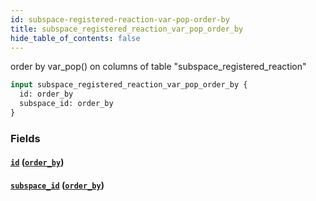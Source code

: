 ```yaml
---
id: subspace-registered-reaction-var-pop-order-by
title: subspace_registered_reaction_var_pop_order_by
hide_table_of_contents: false
---
```



order by var_pop() on columns of table "subspace_registered_reaction"

```graphql
input subspace_registered_reaction_var_pop_order_by {
  id: order_by
  subspace_id: order_by
}
```


### Fields

#### [`id`](#) ([`order_by`](../enums/order-by))




#### [`subspace_id`](#) ([`order_by`](../enums/order-by))






